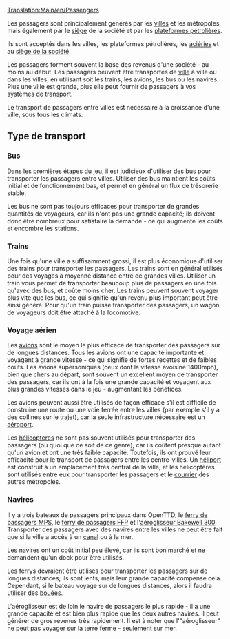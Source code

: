 [[Translation:Main/en/Passengers]]{{en/-}}
{{fr/Cargaison|nom=Passagers
|image=Town.png
|produit=[[Main/fr/Ville|Ville]], [[Main/fr/Plateforme pétrolière|Plateforme pétrolière]], [[Main/fr/Quartier général|Siège de la société]]
|accepté=[[Main/fr/Ville|Ville]], [[Main/fr/Plateforme pétrolière|Plateforme pétrolière]], [[Main/fr/Aciérie|Aciérie]], [[Main/fr/Quartier général|Siège de la société]]
}}

Les passagers sont principalement générés par les [[Main/fr/Ville|villes]] et les métropoles, mais également par le [[Main/fr/Quartier général|siège]] de la société et par les [[Main/fr/Plateforme pétrolière|plateformes pétrolières]].

Ils sont acceptés dans les villes, les plateformes pétrolières, les [[Main/fr/Aciérie|aciéries]] et au [[Main/fr/Quartier général|siège de la société]].

Les passagers forment souvent la base des revenus d'une société - au moins au début. Les passagers peuvent être transportés de [[Main/fr/Ville|ville]] à ville ou dans les villes, en utilisant soit les trains, les avions, les bus ou les navires. Plus une ville est grande, plus elle peut fournir de passagers à vos systèmes de transport.

Le transport de passagers entre villes est nécessaire à la croissance d'une ville, sous tous les climats.

==Type de transport==

===Bus===
Dans les premières étapes du jeu, il est judicieux d'utiliser des bus pour transporter les passagers entre villes. Utiliser des bus maintient les coûts initial et de fonctionnement bas, et permet en général un flux de trésorerie stable.

Les bus ne sont pas toujours efficaces pour transporter de grandes quantités de voyageurs, car ils n'ont pas une grande capacité; ils doivent donc être nombreux pour satisfaire la demande - ce qui augmente les coûts et encombre les stations.

===Trains===
Une fois qu'une ville a suffisamment grossi, il est plus économique d'utiliser des trains pour transporter les passagers. Les trains sont en général utilisés pour des voyages à moyenne distance entre de grandes villes. Utiliser un train vous permet de transporter beaucoup plus de passagers en une fois qu'avec des bus, et coûte moins cher. Les trains peuvent souvent voyager plus vite que les bus, ce qui signifie qu'un revenu plus important peut être ainsi généré. Pour qu'un train puisse transporter des passagers, un wagon de voyageurs doit être attaché à la locomotive.

===Voyage aérien===
Les [[Main/fr/Avions|avions]] sont le moyen le plus efficace de transporter des passagers sur de longues distances. Tous les avions ont une capacité importante et voyagent à grande vitesse - ce qui signifie de fortes recettes et de faibles coûts. Les avions supersoniques (ceux dont la vitesse avoisine 1400mph), bien que chers au départ, sont souvent un excellent moyen de transporter des passagers, car ils ont à la fois une grande capacité et voyagent aux plus grandes vitesses dans le jeu - augmentant les bénéfices.

Les avions peuvent aussi être utilisés de façon efficace s'il est difficile de construire une route ou une voie ferrée entre les villes (par exemple s'il y a des collines sur le trajet), car la seule infrastructure nécessaire est un [[Main/fr/Aéroports|aéroport]].

Les [[Main/fr/Hélicoptère|hélicoptères]] ne sont pas souvent utilisés pour transporter des passagers (ou quoi que ce soit de ce genre), car ils coûtent presque autant qu'un avion et ont une très faible capacité. Toutefois, ils ont prouvé leur efficacité pour le transport de passagers entre les centre-villes. Un [[Main/fr/Héliport|héliport]] est construit à un emplacement très central de la ville, et les hélicoptères sont utilisés entre eux pour transporter les passagers et le [[Main/fr/Courrier|courrier]] des autres métropoles.

===Navires===
Il y a trois bateaux de passagers principaux dans OpenTTD, le [[Main/fr/Ferry de passagers MPS|ferry de passagers MPS]], le [[Main/fr/Ferry de passagers FFP|ferry de passagers FFP]] et l'[[Main/fr/Aéroglisseur Bakewell 300|aéroglisseur Bakewell 300]]. Transporter des passagers avec des navires entre les villes ne peut être fait que si la ville a accès à un [[Main/fr/Canal|canal]] ou à la mer.

Les navires ont un coût initial peu élevé, car ils sont bon marché et ne demandent qu'un dock pour être utilisés.

Les ferrys devraient être utilisés pour transporter les passagers sur de longues distances; ils sont lents, mais leur grande capacité compense cela. Cependant, si le bateau voyage sur de longues distances, alors il faudra utiliser des [[Main/fr/Bouée|bouées]].

L'aéroglisseur est de loin le navire de passagers le plus rapide - il a une grande capacité et est bien plus rapide que les deux autres navires. Il peut générer de gros revenus très rapidement. Il est à noter que l'"aéroglisseur" ne peut pas voyager sur la terre ferme - seulement sur mer.